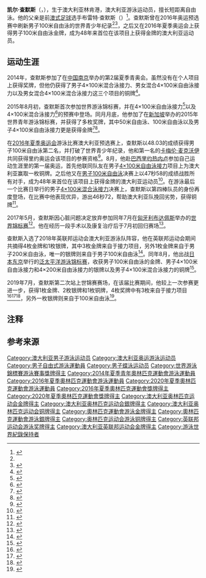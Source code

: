 {{NoteTA|G1=Aquatics}}
{{Infobox swimmer
| name           = 凯尔·查默斯<br/>Kyle Chalmers
| image          = 
| image_size     = 
| alt            = 
| caption        = 
| fullname       = 凯尔·查默斯
| nicknames      = 查默斯王子（{{lang|en|Prince Chalmers}}）<ref>{{cite web|url=http://www.theaustralian.com.au/sport/rio-olympics/prince-chalmers-worthy-contender-for-mcevoys-sprint-crown/story-fnvtnjbp-1227544276255?sv=ebb0c126b1d0bb429afac56b3f87be8a|title='Prince' Chalmers worthy contender for McEvoy's sprint crown|publisher=[[澳洲人報|The Australian]]|date=2015-09-26|accessdate=2015-10-22}}</ref>
| national_team  = {{AUS}}
| strokes        = [[蝶泳|蝶泳]]、[[自由泳|自由泳]]
| club           = 马里恩游泳俱乐部（{{lang|en|Marion Swimming Club}}）<ref name=swimvortex>{{cite web|url=http://www.swimvortex.com/sprint-prince-chalmers-a-boy-called-kyle-cracks-thorpey-mark-then-goes-49-6/|title=Sprint Prince Chalmers, 15 & A Boy Called Kyle, Cracks Thorpey Mark Then Goes 49.6|publisher=Swimvortex|date=2014-04-15|accessdate=2015-08-28|archive-url=https://web.archive.org/web/20150910211909/http://www.swimvortex.com/sprint-prince-chalmers-a-boy-called-kyle-cracks-thorpey-mark-then-goes-49-6/|archive-date=2015-09-10|dead-url=yes}}</ref>
| coach          = Peter Bishop
| collegeteam    = 
| nationality    = {{AUS}}
| birth_date     = {{Birth date and age|mf=yes|1998|6|25}}<ref name=engine>{{cite web|url=http://www.engineswim.com/2014-athletes/kyle-chalmers|title=Kyle Chalmers|publisher=Engine Swim|date=|accessdate=2015-08-28|archiveurl=https://web.archive.org/web/20141015190208/http://www.engineswim.com/2014-athletes/kyle-chalmers|archivedate=2014-10-15|dead-url=no}}</ref>
| birth_place    = {{AUS}}[[林肯港|林肯港]]<ref name=swimvortex/>
| death_date     =
| death_place    =
| height         = 
| weight         = 
| medaltemplates = 
{{MedalSport | 男子[[游泳|游泳]]}}
{{MedalCountry |{{AUS}}}}
{{MedalCompetition|[[奥林匹克运动会|奥林匹克运动会]]}}
{{MedalGold | [[2016年夏季奥林匹克运动会|2016 里约热内卢]] | [[2016年夏季奧林匹克運動會男子100公尺自由式比賽|100米自由泳]]}}
{{MedalSilver | [[2020年夏季奧林匹克運動會|2020 東京]]| [[2020年夏季奧林匹克運動會男子100公尺自由式比賽|100米自由泳]]}}
{{MedalBronze | 2016 里约热内卢 | [[2016年夏季奧林匹克運動會男子4×100公尺自由式接力比賽|4×100米自由泳接力]]}}
{{MedalBronze | 2016 里约热内卢 | [[2016年夏季奧林匹克運動會男子4×100公尺混合式接力比賽|4×100米混合泳接力]]}}
{{MedalBronze | 2020 東京 | [[2020年夏季奧林匹克運動會男子4×200公尺自由式接力比賽|4×200米自由泳接力]]}}
{{MedalCompetition|[[世界游泳锦标赛|世界长池游泳锦标赛]]}}
{{MedalGold | [[2019年世界游泳錦標賽|2019 光州]] | [[2019年世界游泳錦標賽游泳比賽|4×200米自由泳接力]]}}
{{MedalGold|[[2022年世界游泳锦标赛|2022 布达佩斯]]|[[2022年世界游泳锦标赛游泳比赛|男女混合4×100米自由泳接力]]}}
{{MedalSilver | [[2015年世界游泳锦标赛|2015 喀山]] | [[2015年世界游泳锦标赛游泳比赛|4×100米混合泳接力]]{{NoteTag|name="b1"|查默斯只参加该项目的预赛}}}}
{{MedalSilver | 2019 光州 | 100米自由泳}}
{{MedalSilver | 2019 光州 | 男女混合4×100米自由泳接力}}
{{MedalSilver|2022 布达佩斯|4×100米自由泳接力}}
{{MedalBronze | 2019 光州 | 4×100米自由泳接力}}
{{MedalCompetition | [[泛太平洋游泳锦标赛|泛太平洋游泳锦标赛]]}}
{{MedalGold | [[2018年泛太平洋游泳锦标赛|2018 东京]] | 100米自由泳}}
{{MedalSilver | 2018 东京 | 4×100米自由泳接力}}
{{MedalSilver | 2018 东京 | 4×200米自由泳接力}}
{{MedalBronze | 2018 东京 | 4×100米混合泳接力}}
{{MedalCompetition|[[英联邦运动会|英联邦运动会]]}}
{{MedalGold|[[2018年英联邦运动会|2018 黄金海岸]]|[[2018年英联邦运动会游泳比赛|200米自由泳]]}}
{{MedalGold|2018 黄金海岸|4×100米自由泳接力}}
{{MedalGold|2018 黄金海岸|4×200米自由泳接力}}
{{MedalGold|2018 黄金海岸|4×100米混合泳接力}}
{{MedalSilver|2018 黄金海岸|100米自由泳}}
{{MedalCompetition | [[世界青年游泳錦標賽|世界青年游泳錦標賽]]}}
{{MedalGold | [[2015年世界青年游泳錦標賽|2015 新加坡]] | 50米自由泳}}
{{MedalGold | 2015 新加坡 | 100米自由泳}}
{{MedalGold | 2015 新加坡 | 4×100米自由泳接力}}
{{MedalSilver | 2015 新加坡 | 4×200米自由泳接力}}
{{MedalSilver | 2015 新加坡 | 男女混合4×100米自由泳接力}}
{{MedalSilver | 2015 新加坡 | 男女混合4×100米混合泳接力}}
{{MedalBronze | 2015 新加坡 | 4×100米混合泳接力}}
{{MedalCompetition | [[青年奥林匹克运动会|青年奥林匹克运动会]]}}
{{MedalBronze | [[2014年夏季青年奥林匹克运动会|2014 南京]] | [[2014年夏季青年奧林匹克運動會游泳比賽|4×100米混合泳接力]]}}
{{MedalBronze | 2014 南京 | 男女混合4×100米自由泳接力}}
{{MedalBronze | 2014 南京 | 男女混合4×100米混合泳接力{{NoteTag|name="b1"}}}}
}}

'''凯尔·查默斯'''（{{lang-en|'''Kyle Chalmers'''}}，{{bd|1998年|6月25日||}}），生于澳大利亚林肯港，澳大利亚游泳运动员，擅长短距离自由泳。他的父亲是前[[澳式足球|澳式足球]]选手布雷特·查默斯（{{lang|en|Brett Chalmers}}）<ref>{{cite web|url=http://www.smh.com.au/sport/swimming/kyle-chalmers-ready-to-make-a-splash-in-world-swimming-championships-20150804-gireyp.html|title=Kyle Chalmers ready to make a splash in world swimming championships|publisher=[[雪梨晨鋒報|The Sydney Morning Herald]]|date=2015-08-04|accessdate=2015-08-28|archive-date=2019-07-25|archive-url=https://web.archive.org/web/20190725110420/https://www.smh.com.au/sport/swimming/kyle-chalmers-ready-to-make-a-splash-in-world-swimming-championships-20150804-gireyp.html|dead-url=no}}</ref>。查默斯曾在2016年奥运预选赛中刷新男子100米自由泳的世界青少年纪录<ref name="austrial2016"/><ref>{{cite web|first=Loretta|last=Race|title=Chalmers churns out new world junior record in 100 free (48.03)|url=https://swimswam.com/chalmers-churns-new-world-junior-record-100-free-48-03/|publisher=SwimSwam|date=2016-04-11|accessdate=2016-04-12|archive-date=2016-04-11|archive-url=https://web.archive.org/web/20160411213807/https://swimswam.com/chalmers-churns-new-world-junior-record-100-free-48-03/|dead-url=no}}</ref>，之后又在2016年夏季奥运会上获得男子100米自由泳金牌，成为48年来首位在该项目上获得金牌的澳大利亚运动员。

==运动生涯==
2014年，查默斯参加了在[[中国|中国]][[南京|南京]]举办的第2届夏季青奥会。虽然没有在个人项目上获得奖牌，但他仍获得了男子4×100米混合泳接力、男女混合4×100米自由泳接力以及男女混合4×100米混合泳接力{{NoteTag|name="b1"}}这三个项目的铜牌<ref>{{cite web |url=http://mat1.gtimg.com/nanjing2014/resultsbook/Results_Book_SW_V2.0.pdf |title=Nanjing 2014 Official Results Book: Swimming |work=nanjing2014.org |date=2014-08-25 |accessdate=2016-05-03 |archiveurl=https://web.archive.org/web/20140912065407/http://mat1.gtimg.com/nanjing2014/resultsbook/Results_Book_SW_V2.0.pdf |archivedate=2014-09-12 |deadurl=yes }}</ref>。

2015年8月初，查默斯首次参加世界游泳锦标赛，并在4×100米自由泳接力<ref>{{cite web|url=http://www.omegatiming.com/File/Download?id=00010F020000002900FFFFFFFFFFFF02|title=16th FINA World Championships Kazan (RUS) - Men's 4x100m Freestyle - Heats|work=Omega Timing|date=2015-08-02|accessdate=2016-05-23|archive-date=2017-06-07|archive-url=https://web.archive.org/web/20170607163846/http://omegatiming.com/File/Download?id=00010F020000002900FFFFFFFFFFFF02|dead-url=no}}</ref>以及4×100米混合泳接力<ref>{{cite web|url=http://www.omegatiming.com/File/Download?id=00010F020000042F00FFFFFFFFFFFF02|title=16th FINA World Championships Kazan (RUS) - Men's 4x100m Medley - Heats|work=Omega Timing|date=2015-08-09|accessdate=2016-05-23|archive-date=2015-09-24|archive-url=https://web.archive.org/web/20150924141549/http://www.omegatiming.com/File/Download?id=00010F020000042F00FFFFFFFFFFFF02|dead-url=yes}}</ref>的预赛中登场。同月月底，他参加了在[[新加坡|新加坡]]举办的2015年世界青年游泳锦标赛，并获得了多枚奖牌，其中50米自由泳、100米自由泳以及男子4×100米自由泳接力更是获得金牌<ref>{{cite web|url=http://www.swimmingworldmagazine.com/news/kyle-chalmers-sizzles-in-50-free-victory-at-2015-fina-world-junior-championships/|title=Kyle Chalmers Sizzles in 50 Free Victory at 2015 FINA World Junior Championships|publisher=Swimming World Magazine|date=2015-08-28|accessdate=2015-08-28|archive-date=2016-09-13|archive-url=https://web.archive.org/web/20160913210259/https://www.swimmingworldmagazine.com/news/kyle-chalmers-sizzles-in-50-free-victory-at-2015-fina-world-junior-championships/|dead-url=no}}</ref><ref>{{cite web|url=http://swimswam.com/kyle-chalmers-ticking-all-the-boxes-as-new-aussie-sprint-star/|title=Kyle Chalmers Ticking All the Boxes As New Aussie Sprint Star|publisher=SwimSwam|date=2015-08-30|accessdate=2015-09-01|archive-date=2017-10-25|archive-url=https://web.archive.org/web/20171025190335/https://swimswam.com/kyle-chalmers-ticking-all-the-boxes-as-new-aussie-sprint-star/|dead-url=no}}</ref>。

在[[2016年夏季奥林匹克运动会|2016年夏季奥运会]]游泳比赛澳大利亚预选赛上，查默斯以48.03的成绩获得男子100米自由泳第二名，并打破了世界青少年纪录，他和第一名的[[卡梅伦·麦克沃伊|卡梅伦·麦克沃伊]]共同获得里约奥运会该项目的参赛资格<ref name="austrial2016">{{cite web |url=http://www.theaustralian.com.au/sport/swimming-trials-2016-cameron-mcevoy-wins-mens-100m-freestyle/news-story/592fd9b2e988196f1315f43817bbfe98 |title=Swimming trials 2016: Cameron McEvoy wins men's 100m freestyle |first1=Nicole |last1=Jeffrey |date=2016-04-11 |publisher=The Australian |accessdate=2016-04-11 |archive-date=2019-07-25 |archive-url=https://web.archive.org/web/20190725112252/https://www.theaustralian.com.au/sport/swimming-trials-2016-cameron-mcevoy-wins-mens-100m-freestyle/news-story/592fd9b2e988196f1315f43817bbfe98 |dead-url=no }}</ref>。8月，他赴[[巴西|巴西]][[里约热内卢|里约热内卢]]参加自己运动生涯里的第一届奥运，首先他联同队友在男子[[2016年夏季奧林匹克運動會男子4×100公尺自由式接力比賽|4×100米自由泳接力]]项目上为澳大利亚赢取一枚铜牌。之后他又在[[2016年夏季奧林匹克運動會男子100公尺自由式比賽|男子100米自由泳]]决赛上以47秒58的成绩战胜所有对手，成为48年来首位在该项目上获得金牌的澳大利亚运动员<ref>{{cite web|url=https://swimswam.com/chalmers-becomes-australias-first-mens-100-free-champion-48-years/|title=Chalmers Becomes Australia's First Men's 100 Free Champion in 48 years|publisher=SwimSwam|date=2016-08-10|accessdate=2016-08-11|archive-url=https://web.archive.org/web/20160811115124/https://swimswam.com/chalmers-becomes-australias-first-mens-100-free-champion-48-years/|archive-date=2016-08-11|dead-url=yes}}</ref>。在游泳最后一个比赛日举行的男子[[2016年夏季奧林匹克運動會男子4×100公尺混合式接力比賽|4×100米混合泳接力]]决赛上，查默斯以第四棒队员的身份再度登场，在比赛中他表现优异，游出46秒72，帮助澳大利亚队挽回劣势，获得铜牌<ref>{{cite news|first=Simon|last=Thomsen|title=Australia wins silver in the women's 4 x 100m medley relay|url=http://www.businessinsider.com.au/australia-wins-silver-in-the-womens-4-x-100-medley-2016-8|publisher=[[商业内幕|Business Insider]]|date=2016-08-14|accessdate=2016-09-06|archive-date=2016-09-17|archive-url=https://web.archive.org/web/20160917051208/http://www.businessinsider.com.au/australia-wins-silver-in-the-womens-4-x-100-medley-2016-8|dead-url=no}}</ref>。

2017年5月，查默斯因心脏问题决定放弃参加同年7月在[[匈牙利|匈牙利]][[布达佩斯|布达佩斯]]举办的[[2017年世界游泳锦标赛|世界锦标赛]]<ref>{{cite web|url=https://swimswam.com/kyle-chalmers-withdraws-2017-world-championships/|title=Kyle Chalmers Withdraws From 2017 World Championships|work=SwimSwam|date=2017-05-24|accessdate=2019-09-25|archive-date=2019-09-25|archive-url=https://web.archive.org/web/20190925074744/https://swimswam.com/kyle-chalmers-withdraws-2017-world-championships/|dead-url=no}}</ref>。他在经历一段手术以及康复治疗后于7月初回归赛场<ref>{{cite web|url=https://swimswam.com/olympic-champion-kyle-chalmers-makes-quiet-post-surgery-racing-return/|title=Olympic Champion Kyle Chalmers Makes Quiet Post-Surgery Racing Return|work=SwimSwam|date=2017-07-09|accessdate=2019-09-25|archive-date=2019-09-25|archive-url=https://web.archive.org/web/20190925074745/https://swimswam.com/olympic-champion-kyle-chalmers-makes-quiet-post-surgery-racing-return/|dead-url=no}}</ref>。

查默斯入选了2018年英联邦运动会澳大利亚游泳队阵容，他在英联邦运动会期间共摘得4枚金牌和1枚银牌，其中3枚金牌来自于接力项目，另外1枚金牌来自于男子200米自由泳，唯一的银牌则来自于男子100米自由泳<ref>{{cite web|url=https://results.gc2018.com/en/swimming/athlete-profile-n6029834-kyle-chalmers.htm|title=Athlete Profile: Kyle Chalmers|work=Gold Coast 2018|accessdate=2019-09-25|archive-date=2019-09-25|archive-url=https://web.archive.org/web/20190925080555/https://results.gc2018.com/en/swimming/athlete-profile-n6029834-kyle-chalmers.htm|dead-url=no}}</ref>。同年8月，他出战[[日本|日本]][[东京|东京]]举行的[[2018年泛太平洋洋游泳锦标赛|泛太平洋游泳锦标赛]]，收获男子100米自由泳的金牌、男子4×100米自由泳接力和4×200米自由泳接力的银牌以及男子4×100米混合泳接力的铜牌<ref>{{cite web|url=https://swimswam.com/2018-swammy-awards-oceania-male-swimmer-of-the-year-kyle-chalmers/|title=2018 Swammy Awards: Oceania Male Swimmer of the Year, Kyle Chalmers|work=SwimSwam|date=2019-01-01|accessdate=2019-09-25|archive-date=2019-09-25|archive-url=https://web.archive.org/web/20190925081642/https://swimswam.com/2018-swammy-awards-oceania-male-swimmer-of-the-year-kyle-chalmers/|dead-url=no}}</ref>。

2019年7月，查默斯第二次站上世锦赛赛场，在该届比赛期间，他较上一次参赛更进一步，获得1枚金牌、2枚银牌和1枚铜牌，4枚奖牌中有3枚来自于接力项目<ref>{{cite web|title=Men's 4×100m Freestyle Relay Final Results|url=http://www.omegatiming.com/File/00011301070101F704FFFFFFFFFFFF01.pdf|publisher=Omega Timing|date=2019-07-21|accessdate=2019-07-23|archive-date=2019-07-21|archive-url=https://web.archive.org/web/20190721123555/http://www.omegatiming.com/File/00011301070101F704FFFFFFFFFFFF01.pdf|dead-url=no}}</ref><ref>{{cite web|title=Men's 4×200m Freestyle Relay Final Results|url=http://www.omegatiming.com/File/00011301070101F804FFFFFFFFFFFF01.pdf|publisher=Omega Timing|date=2019-07-26|accessdate=2019-07-26|archive-date=2019-07-26|archive-url=https://web.archive.org/web/20190726130428/http://www.omegatiming.com/File/00011301070101F804FFFFFFFFFFFF01.pdf|dead-url=no}}</ref><ref>{{cite web|title=Mixed 4×100m Freestyle Relay Final Results|url=http://www.omegatiming.com/File/00011301070301F704FFFFFFFFFFFF01.pdf|publisher=Omega Timing|date=2019-07-27|accessdate=2019-07-27|archive-url=https://web.archive.org/web/20190727131505/http://omegatiming.com/File/00011301070301F704FFFFFFFFFFFF01.pdf|archive-date=2019-07-27|dead-url=yes}}</ref>，另外一枚银牌则来自于100米自由泳<ref>{{cite web|url=https://swimswam.com/olympic-champion-kyle-chalmers-undergoes-3rd-heart-surgery/|title=Olympic Champion Kyle Chalmers Undergoes 3rd Heart Surgery|work=SwimSwam|date=2019-08-26|accessdate=2019-09-25|archive-date=2019-09-25|archive-url=https://web.archive.org/web/20190925083740/https://swimswam.com/olympic-champion-kyle-chalmers-undergoes-3rd-heart-surgery/|dead-url=no}}</ref>。

== 注释 ==
{{noteFoot}}

== 参考来源 ==
{{Reflist|2}}

{{奥林匹克运动会游泳比赛男子100米自由泳冠军}}

{{Authority control}}
{{DEFAULTSORT:Chalmers, Kyle}}
[[Category:澳大利亚男子游泳运动员|Category:澳大利亚男子游泳运动员]]
[[Category:澳大利亚奥运游泳运动员|Category:澳大利亚奥运游泳运动员]]
[[Category:男子自由式游泳運動員|Category:男子自由式游泳運動員]]
[[Category:男子蝶泳运动员|Category:男子蝶泳运动员]]
[[Category:世界游泳錦標賽游泳賽事獎牌得主|Category:世界游泳錦標賽游泳賽事獎牌得主]]
[[Category:2014年夏季青年奧林匹克運動會游泳運動員|Category:2014年夏季青年奧林匹克運動會游泳運動員]]
[[Category:2016年夏季奧林匹克運動會游泳運動員|Category:2016年夏季奧林匹克運動會游泳運動員]]
[[Category:2020年夏季奧林匹克運動會游泳運動員|Category:2020年夏季奧林匹克運動會游泳運動員]]
[[Category:2016年夏季奧林匹克運動會獎牌得主|Category:2016年夏季奧林匹克運動會獎牌得主]]
[[Category:2020年夏季奧林匹克運動會獎牌得主|Category:2020年夏季奧林匹克運動會獎牌得主]]
[[Category:澳大利亚奥林匹克运动会金牌得主|Category:澳大利亚奥林匹克运动会金牌得主]]
[[Category:澳大利亚奥林匹克运动会銀牌得主|Category:澳大利亚奥林匹克运动会銀牌得主]]
[[Category:澳大利亚奥林匹克运动会铜牌得主|Category:澳大利亚奥林匹克运动会铜牌得主]]
[[Category:奧林匹克運動會游泳金牌得主|Category:奧林匹克運動會游泳金牌得主]]
[[Category:奧林匹克運動會游泳銀牌得主|Category:奧林匹克運動會游泳銀牌得主]]
[[Category:奥林匹克运动会游泳铜牌得主|Category:奥林匹克运动会游泳铜牌得主]]
[[Category:英联邦运动会游泳奖牌得主|Category:英联邦运动会游泳奖牌得主]]
[[Category:澳大利亚英联邦运动会金牌得主|Category:澳大利亚英联邦运动会金牌得主]]
[[Category:游泳世界紀錄保持者|Category:游泳世界紀錄保持者]]